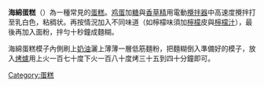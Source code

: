{{多個問題|
{{Unreferenced|time=2017-06-07T05:38:08+00:00}}
{{Expand|time=2017-06-07T05:38:08+00:00}}
{{expert}}
}}
{{Other uses|海綿 (消歧義)}}
{{Infobox prepared food
| name             = 海綿蛋糕
| image            = File:Sponge cake (7079654137).jpg
| caption          = 港式海綿蛋糕
| alternate_name   = 
| country          =
| region           = 
| course           = 
| type             = 海綿蛋糕
| served           = 
| main_ingredient  = [[面粉|面粉]]、[[食糖|食糖]]、[[雞蛋|雞蛋]]
| variations       = 
| calories         = 
| other            =  
}}

'''海綿蛋糕'''（{{lang-en|Sponge cake}}）為一種常見的[[蛋糕|蛋糕]]。[[鸡蛋|鸡蛋]]加[[糖|糖]]與[[香草精|香草精]]用電動[[攪拌器|攪拌器]]中高速度攪拌打至乳白色，粘稠状。再按情況加入不同味道（如檸檬味須加[[檸檬|檸檬]]皮與[[檸檬汁|檸檬汁]]），最後再加入面粉，拌勻十秒鐘成麵糊。

海綿蛋糕模子內側刷上[[黃油|奶油]]灑上薄薄一層低筋麵粉，把麵糊倒入準備好的模子，放入[[烤爐|烤爐]]用上火一百七十度下火一百八十度烤三十五到四十分鐘即可。
{{蛋糕}}
{{Dessert-stub}}

[[Category:蛋糕|Category:蛋糕]]